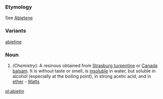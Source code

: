 ===Etymology===
See [[Abietene]]
===Variants===
[[abietine]]
===Noun===
#''(Chemistry):'' A resinous obtained from [[Strasburg turpentine]] or [[Canada balsam]]. It is without taste or smell, is [[insoluble]] in water, but soluble in alcohol (especially at the boiling point), in strong acetic acid, and in [[ether]] - [[Watts]]

[[pl:abietin]]